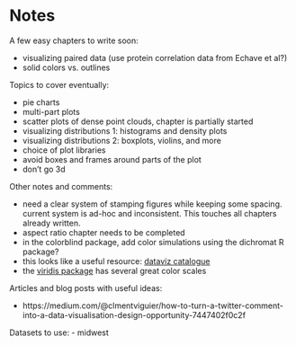 # Notes

A few easy chapters to write soon:

- visualizing paired data (use protein correlation data from Echave et al?)
- solid colors vs. outlines

Topics to cover eventually:

- pie charts
- multi-part plots
- scatter plots of dense point clouds, chapter is partially started
- visualizing distributions 1: histograms and density plots
- visualizing distributions 2: boxplots, violins, and more
- choice of plot libraries
- avoid boxes and frames around parts of the plot
- don't go 3d

Other notes and comments:

- need a clear system of stamping figures while keeping some spacing. current system is ad-hoc and inconsistent. This touches all chapters already written.
- aspect ratio chapter needs to be completed
- in the colorblind package, add color simulations using the dichromat R package?
- this looks like a useful resource: [dataviz catalogue](http://www.datavizcatalogue.com/about.html)
- the [viridis package](https://CRAN.R-project.org/package=viridis) has several great color scales

Articles and blog posts with useful ideas:

- https://medium.com/@clmentviguier/how-to-turn-a-twitter-comment-into-a-data-visualisation-design-opportunity-7447402f0c2f

Datasets to use:
- midwest
